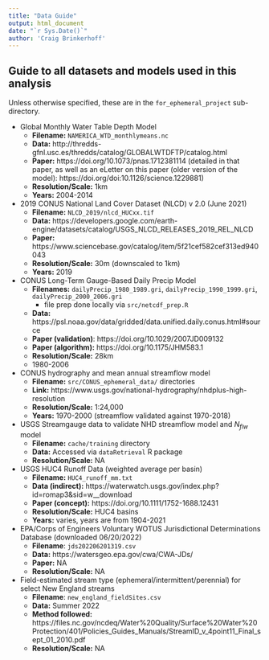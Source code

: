 ---
title: "Data Guide"
output: html_document
date: "`r Sys.Date()`"
author: 'Craig Brinkerhoff'
---
## Guide to all datasets and models used in this analysis
Unless otherwise specified, these are in the `for_ephemeral_project` sub-directory.

- Global Monthly Water Table Depth Model
  - **Filename:** `NAMERICA_WTD_monthlymeans.nc`
  - **Data:** http://thredds-gfnl.usc.es/thredds/catalog/GLOBALWTDFTP/catalog.html
  - **Paper:** https://doi.org/10.1073/pnas.1712381114 (detailed in that paper, as well as an eLetter on this paper (older version of the model): https://doi.org/doi:10.1126/science.1229881)
  - **Resolution/Scale:** 1km
  - **Years:** 2004-2014

- 2019 CONUS National Land Cover Dataset (NLCD) v 2.0 (June 2021)
  - **Filename:** `NLCD_2019/nlcd_HUCxx.tif`
  - **Data:** https://developers.google.com/earth-engine/datasets/catalog/USGS_NLCD_RELEASES_2019_REL_NLCD
  - **Paper:** https://www.sciencebase.gov/catalog/item/5f21cef582cef313ed940043
  - **Resolution/Scale:** 30m (downscaled to 1km)
  - **Years:** 2019

- CONUS Long-Term Gauge-Based Daily Precip Model
  - **Filenames:** `dailyPrecip_1980_1989.gri`, `dailyPrecip_1990_1999.gri`, `dailyPrecip_2000_2006.gri`
    - file prep done locally via `src/netcdf_prep.R`
  - **Data:** https://psl.noaa.gov/data/gridded/data.unified.daily.conus.html#source
  - **Paper (validation)**: https://doi.org/10.1029/2007JD009132
  - **Paper (algorithm):** https://doi.org/10.1175/JHM583.1
  - **Resolution/Scale:** 28km
  - 1980-2006

- CONUS hydrography and mean annual streamflow model
  - **Filename:** `src/CONUS_ephemeral_data/` directories
  - **Link:** https://www.usgs.gov/national-hydrography/nhdplus-high-resolution
  - **Resolution/Scale:** 1:24,000
  - **Years:** 1970-2000 (streamflow validated against 1970-2018)

- USGS Streamgauge data to validate NHD streamflow model and $N_{flw}$ model
  - **Filename:** `cache/training` directory
  - **Data:** Accessed via `dataRetrieval` R package
  - **Resolution/Scale:** NA

- USGS HUC4 Runoff Data (weighted average per basin)
  - **Filename:** `HUC4_runoff_mm.txt`
  - **Data (indirect):** https://waterwatch.usgs.gov/index.php?id=romap3&sid=w__download
  - **Paper (concept):** https://doi.org/10.1111/1752-1688.12431
  - **Resolution/Scale:** HUC4 basins
  - **Years:** varies, years are from 1904-2021

- EPA/Corps of Engineers Voluntary WOTUS Jurisdictional Determinations Database (downloaded 06/20/2022)
  - **Filename**: `jds202206201319.csv`
  - **Data:** https://watersgeo.epa.gov/cwa/CWA-JDs/
  - **Paper:** NA
  - **Resolution/Scale:** NA

- Field-estimated stream type (ephemeral/intermittent/perennial) for select New England streams
  - **Filename**: `new_england_fieldSites.csv`
  - **Data:** Summer 2022
  - **Method followed:** https://files.nc.gov/ncdeq/Water%20Quality/Surface%20Water%20Protection/401/Policies_Guides_Manuals/StreamID_v_4point11_Final_sept_01_2010.pdf
  - **Resolution/Scale:** NA
